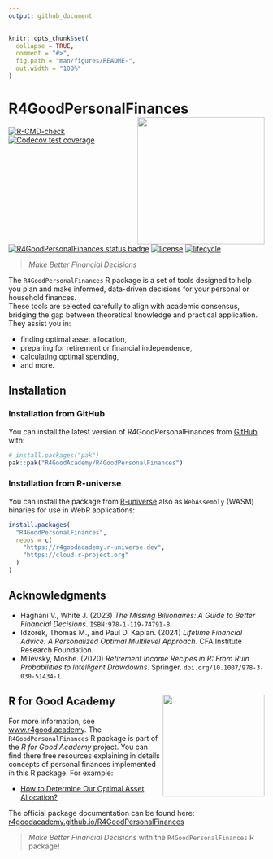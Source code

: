 ```yaml
---
output: github_document
---
```


<!-- README.md is generated from README.Rmd. Please edit that file -->

```r
knitr::opts_chunk$set(
  collapse = TRUE,
  comment = "#>",
  fig.path = "man/figures/README-",
  out.width = "100%"
)
```

# R4GoodPersonalFinances <img src="man/figures/logo.png" align="right" height="250" alt="" class="logo-custom-package"/>

<!-- badges: start -->
[![R-CMD-check](https://github.com/R4GoodAcademy/R4GoodPersonalFinances/actions/workflows/R-CMD-check.yaml/badge.svg)](https://github.com/R4GoodAcademy/R4GoodPersonalFinances/actions/workflows/R-CMD-check.yaml)
[![Codecov test coverage](https://codecov.io/gh/R4GoodAcademy/R4GoodPersonalFinances/graph/badge.svg)](https://app.codecov.io/gh/R4GoodAcademy/R4GoodPersonalFinances)
[![R4GoodPersonalFinances status badge](https://r4goodacademy.r-universe.dev/badges/R4GoodPersonalFinances)](https://r4goodacademy.r-universe.dev/R4GoodPersonalFinances)
[![license](https://img.shields.io/github/license/mashape/apistatus.svg)](https://choosealicense.com/licenses/mit/)
[![lifecycle](https://img.shields.io/badge/lifecycle-experimental-orange.svg)](https://lifecycle.r-lib.org/articles/stages.html)
<!-- badges: end -->

> *Make Better Financial Decisions*

The `R4GoodPersonalFinances` R package is a set of tools designed to help you plan and make informed, data-driven decisions for your personal or household finances.   
These tools are selected carefully to align with academic consensus, bridging the gap between theoretical knowledge and practical application. They assist you in: 

* finding optimal asset allocation, 
* preparing for retirement or financial independence, 
* calculating optimal spending, 
* and more.

## Installation

### Installation from GitHub

You can install the latest version of R4GoodPersonalFinances from [GitHub](https://github.com/R4GoodAcademy/R4GoodPersonalFinances) with:

``` r
# install.packages("pak")
pak::pak("R4GoodAcademy/R4GoodPersonalFinances")
```

### Installation from R-universe

You can install the package from [R-universe](https://r4goodacademy.r-universe.dev/R4GoodPersonalFinances) also as `WebAssembly` (WASM) binaries for use in WebR applications:

``` r
install.packages(
  "R4GoodPersonalFinances", 
  repos = c(
    "https://r4goodacademy.r-universe.dev", 
    "https://cloud.r-project.org"
  )
)
```

## Acknowledgments

* Haghani V., White J. (2023) *The Missing Billionaires: A Guide to Better Financial Decisions*. `ISBN:978-1-119-74791-8`.
* Idzorek, Thomas M., and Paul D. Kaplan. (2024) *Lifetime Financial Advice: A Personalized Optimal Multilevel Approach*. CFA Institute Research Foundation.
* Milevsky, Moshe. (2020) *Retirement Income Recipes in R: From Ruin Probabilities to Intelligent Drawdowns*. Springer. `doi.org/10.1007/978-3-030-51434-1`.

## R for Good Academy  <img src="man/figures/r4ga-logo.png" align="right" height="200" alt="" class="logo-custom-academy" />

For more information, see [www.r4good.academy](https://www.r4good.academy/).
The `R4GoodPersonalFinances` R package is part of the *R for Good Academy* project. You can find there free resources explaining in details concepts of personal finances implemented in this R package. For example:

* [How to Determine Our Optimal Asset Allocation?](https://www.r4good.academy/en/blog/optimal-asset-allocation/index.en.html#what-do-you-need-to-calculate-your-optimal-asset-allocation)

The official package documentation can be found here:  
[r4goodacademy.github.io/R4GoodPersonalFinances](https://r4goodacademy.github.io/R4GoodPersonalFinances/)

> *Make Better Financial Decisions* with the `R4GoodPersonalFinances` R package!
